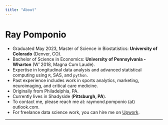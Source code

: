 ```yaml
---
title: "About"
---
```


# Ray Pomponio

* Graduated May 2023, Master of Science in Biostatistics: **University of Colorado** (Denver, CO).
* Bachelor of Science in Economics: **University of Pennsylvania - Wharton** (W' 2018, Magna Cum Laude).
* Expertise in longitudinal data analysis and advanced statistical computing using `R`, SAS, and `python`.
* Past experience includes work in sports analytics, marketing, neuroimaging, and critical care medicine.
* Originally from Philadelphia, PA.
* Currently lives in Shadyside (**Pittsburgh, PA**).
* To contact me, please reach me at: raymond.pomponio (at) outlook.com.
* For freelance data science work, you can hire me on [Upwork](https://www.upwork.com/freelancers/~01bb85ee6f09078536).

---
